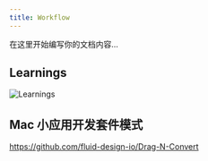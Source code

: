 ```yaml
---
title: Workflow
---
```


在这里开始编写你的文档内容...

## Learnings

![Learnings](https://raw.githubusercontent.com/susuyan/media/main/wiki.susuyan/2025-05/workflow_learnings.png)

## Mac 小应用开发套件模式

https://github.com/fluid-design-io/Drag-N-Convert
